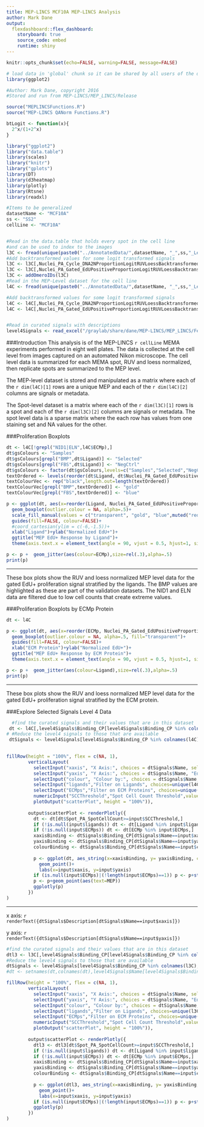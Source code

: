 ```yaml
---
title: MEP-LINCS MCF10A MEP-LINCS Analysis
author: Mark Dane
output: 
  flexdashboard::flex_dashboard:
    storyboard: true
    source_code: embed
    runtime: shiny
---
```


```r
knitr::opts_chunk$set(echo=FALSE, warning=FALSE, message=FALSE)

```

```r
# load data in 'global' chunk so it can be shared by all users of the dashboard
library(ggplot2)

```

```r
#Author: Mark Dane, copyright 2016
#Stored and run from MEP-LINCS/MEP_LINCS/Release

source("MEPLINCSFunctions.R")
source("MEP-LINCS QANorm Functions.R")

btLogit <- function(x){
  2^x/(1+2^x)
}
```


```r

library("ggplot2")
library("data.table")
library(scales)
library("knitr")
library("gplots")
library(DT)
library(d3heatmap)
library(plotly)
library(Rtsne)
library(readxl)

#Items to be generalized
datasetName <- "MCF10A"
ss <- "SS2"
cellLine <- "MCF10A"


#Read in the data.table that holds every spot in the cell line
#and can be used to index to the images
l3C <- fread(unique(paste0("../AnnotatedData/",datasetName, "_",ss,"_Level3.txt")), showProgress = FALSE)
#Add backtransformed values for some logit transformed signals
l3C <- l3C[,Nuclei_PA_Cycle_DNA2NProportionLogitRUVLoessBacktransformed:= btLogit(Nuclei_PA_Cycle_DNA2NProportionLogitRUVLoess)]
l3C <- l3C[,Nuclei_PA_Gated_EdUPositiveProportionLogitRUVLoessBacktransformed:= btLogit(Nuclei_PA_Gated_EdUPositiveProportionLogitRUVLoess)]
l3C <- addOmeroIDs(l3C)
#Read in the MEP-Level dataset for the cell line
l4C <- fread(unique(paste0("../AnnotatedData/",datasetName, "_",ss,"_Level4.txt")), showProgress = FALSE)

#Add backtransformed values for some logit transformed signals
l4C <- l4C[,Nuclei_PA_Cycle_DNA2NProportionLogitRUVLoessBacktransformed:= btLogit(Nuclei_PA_Cycle_DNA2NProportionLogitRUVLoess)]
l4C <- l4C[,Nuclei_PA_Gated_EdUPositiveProportionLogitRUVLoessBacktransformed:= btLogit(Nuclei_PA_Gated_EdUPositiveProportionLogitRUVLoess)]


#Read in curated signals with descriptions
level4Signals <- read_excel("/graylab/share/dane/MEP-LINCS/MEP_LINCS/FeatureDescriptionsLevel4.xls")

```



###Introduction
This analysis is of the MEP-LINCS `r cellLine`  MEMA experiments performed in eight well plates. The data is collected at the cell level from images captured on an automated Nikon microscope. The cell level data is summarized for each MEMA spot, RUV and loess normalized, then replicate spots are summarized to the MEP level.  

The MEP-level dataset is stored and manipulated as a matrix where each of the `r dim(l4C)[1]` rows are a unique MEP and each of the `r dim(l4C)[2]` columns are signals or metadata.

The Spot-level dataset is a matrix where each of the `r dim(l3C)[1]` rows is a spot and each of the `r dim(l3C)[2]` columns are signals or metadata. The spot level data is a sparse matrix where the each row has values from one staining set and NA values for the other.


###Proliferation Boxplots


```r

dt <- l4C[!grepl("NID1|ELN",l4C$ECMp),]
dt$gsColours <- "Samples"
dt$gsColours[grepl("BMP",dt$Ligand)] <- "Selected"
dt$gsColours[grepl("FBS",dt$Ligand)] <- "NegCtrl"
dt$gsColours <- factor(dt$gsColours,levels=c("Samples","Selected","NegCtrl"),ordered=TRUE)
textOrdered <- levels(reorder(dt$Ligand, dt$Nuclei_PA_Gated_EdUPositiveProportionLogitRUVLoess, FUN=median))
textColourVec <- rep("black",length.out=length(textOrdered))
textColourVec[grepl("BMP",textOrdered)] <- "gold"
textColourVec[grepl("FBS",textOrdered)] <- "blue"

p <- ggplot(dt, aes(x=reorder(Ligand, Nuclei_PA_Gated_EdUPositiveProportionLogitRUVLoessBacktransformed, FUN=median), y=Nuclei_PA_Gated_EdUPositiveProportionLogitRUVLoessBacktransformed, fill=gsColours))+
  geom_boxplot(outlier.colour = NA, alpha=.5)+
  scale_fill_manual(values = c("transparent", "gold", "blue",muted("red")))+
  guides(fill=FALSE, colour=FALSE)+
  #coord_cartesian(ylim = c(-6,-1.5))+
  xlab("Ligand")+ylab("Normalized EdU+")+
  ggtitle("MEP EdU+ Response by Ligand")+
  theme(axis.text.x = element_text(angle = 90, vjust = 0.5, hjust=1, size=rel(.7), colour=textColourVec), axis.text.y = element_text(angle = 0, vjust = 0.5, hjust=1, size=rel(1)), plot.title = element_text(size = rel(1)),legend.text=element_text(size = rel(1)),legend.title=element_text(size = rel(1)))

p <- p +  geom_jitter(aes(colour=ECMp),size=rel(.3),alpha=.5)
print(p)


```

***
These box plots show the RUV and loess normalized MEP level data for the gated EdU+ proliferation signal stratified by the ligands. The BMP values are highlighted as these are part of the validation datasets. The NID1 and ELN data are filtered due to low cell counts that create extreme values.  

###Proliferation Boxplots by ECMp Protein


```r

dt <- l4C

p <- ggplot(dt, aes(x=reorder(ECMp, Nuclei_PA_Gated_EdUPositiveProportionLogitRUVLoessBacktransformed, FUN=median), y=Nuclei_PA_Gated_EdUPositiveProportionLogitRUVLoessBacktransformed))+
  geom_boxplot(outlier.colour = NA, alpha=.5, fill="transparent")+
  guides(fill=FALSE, colour=FALSE)+
  xlab("ECM Protein")+ylab("Normalized EdU+")+
  ggtitle("MEP EdU+ Response by ECM Protein")+
  theme(axis.text.x = element_text(angle = 90, vjust = 0.5, hjust=1, size=rel(.7)), axis.text.y = element_text(angle = 0, vjust = 0.5, hjust=1, size=rel(1)), plot.title = element_text(size = rel(1)),legend.text=element_text(size = rel(1)),legend.title=element_text(size = rel(1)))

p <- p +  geom_jitter(aes(colour=Ligand),size=rel(.3),alpha=.5)
print(p)


```

***
These box plots show the RUV and loess normalized MEP level data for the gated EdU+ proliferation signal stratified by the ECM protein.



###Explore Selected Signals Level 4 Data


```r

  #find the curated signals and their values that are in this dataset
 dt <- l4C[,level4Signals$Binding_CP[level4Signals$Binding_CP %in% colnames(l4C)], with=FALSE]
# #Reduce the level4 signals to those that are available
 dtSignals <- level4Signals[level4Signals$Binding_CP %in% colnames(l4C),]

  
fillRow(height = "100%", flex = c(NA, 1), 
        verticalLayout(
          selectInput("xaxis", "X Axis:", choices = dtSignals$Name, selected="Spot Cell Count"),
          selectInput("yaxis", "Y Axis:", choices = dtSignals$Name, "EdU+ Proportion (normalized)"),
          selectInput("colour", "Colour by:", choices = dtSignals$Name, "Ligand"),
          selectInput("ligands","Filter on Ligands", choices=unique(l4C$Ligand), multiple=TRUE, selectize=TRUE),
          selectInput("ECMps","Filter on ECM Proteins", choices=unique(l4C$ECMp), multiple=TRUE, selectize=TRUE),
          numericInput("SCCThreshold","Spot Cell Count Threshold",value = 0),
          plotOutput("scatterPlot", height = "100%")),
 
        output$scatterPlot <- renderPlotly({
          dt <- dt[dt$Spot_PA_SpotCellCount>=input$SCCThreshold,]
          if (!is.null(input$ligands)) dt <- dt[Ligand %in% input$ligands,]
          if (!is.null(input$ECMps)) dt <- dt[ECMp %in% input$ECMps,]
          xaxisBinding <- dtSignals$Binding_CP[dtSignals$Name==input$xaxis]
          yaxisBinding <- dtSignals$Binding_CP[dtSignals$Name==input$yaxis]
          colourBinding <- dtSignals$Binding_CP[dtSignals$Name==input$colour]
          
          p <- ggplot(dt, aes_string(x=xaxisBinding, y= yaxisBinding, colour=colourBinding))+
            geom_point()+
            labs(x=input$xaxis, y=input$yaxis)
          if (is.null(input$ECMps)|(!length(input$ECMps)==1)) p <- p+stat_smooth(span=1,se=FALSE)
          p <- p+geom_point(aes(text=MEP))
          ggplotly(p)
        })
)

```

***
x axis: 
`r renderText({dtSignals$Description[dtSignals$Name==input$xaxis]})`

y axis: 
`r renderText({dtSignals$Description[dtSignals$Name==input$yaxis]})`




```r
#find the curated signals and their values that are in this dataset
dtl3 <- l3C[,level4Signals$Binding_CP[level4Signals$Binding_CP %in% colnames(l3C)], with=FALSE]
#Reduce the level4 signals to those that are available
dtSignals <- level4Signals[level4Signals$Binding_CP %in% colnames(l3C),]
#dt <- setnames(dt,colnames(dt),level4Signals$Name[level4Signals$Binding %in% colnames(dt)])

fillRow(height = "100%", flex = c(NA, 1), 
        verticalLayout(
          selectInput("xaxis", "X Axis:", choices = dtSignals$Name, selected="Spot Cell Count"),
          selectInput("yaxis", "Y Axis:", choices = dtSignals$Name, "EdU+ Proportion (normalized)"),
          selectInput("colour", "Colour by:", choices = dtSignals$Name, "Ligand"),
          selectInput("ligands","Filter on Ligands", choices=unique(l3C$Ligand), multiple=TRUE, selectize=TRUE),
          selectInput("ECMps","Filter on ECM Proteins", choices=unique(l3C$ECMp), multiple=TRUE, selectize=TRUE),
          numericInput("SCCThreshold","Spot Cell Count Threshold",value = 0),
          plotOutput("scatterPlot", height = "100%")),
        
        output$scatterPlot <- renderPlotly({
          dtl3 <- dtl3[dt$Spot_PA_SpotCellCount>=input$SCCThreshold,]
          if (!is.null(input$ligands)) dt <- dt[Ligand %in% input$ligands,]
          if (!is.null(input$ECMps)) dt <- dt[ECMp %in% input$ECMps,]
          xaxisBinding <- dtSignals$Binding_CP[dtSignals$Name==input$xaxis]
          yaxisBinding <- dtSignals$Binding_CP[dtSignals$Name==input$yaxis]
          colourBinding <- dtSignals$Binding_CP[dtSignals$Name==input$colour]
          
          p <- ggplot(dtl3, aes_string(x=xaxisBinding, y= yaxisBinding, colour=colourBinding))+
            geom_point()+
            labs(x=input$xaxis, y=input$yaxis)
          if (is.null(input$ECMps)|(!length(input$ECMps)==1)) p <- p+stat_smooth(span=1,se=FALSE)
          ggplotly(p)
        })
)
```




